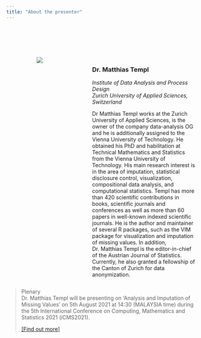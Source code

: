 ```yaml
---
title: "About the presenter"
---
```


<link rel="stylesheet" href="styles.css" type="text/css">

<br></br>
<br></br>  

:::: {style="display: flex;"}

::: {.column width="35%"}

<center>![](images/matthias2.jpg)</center>
:::

::: {.column width="10%"}
\ 
<!-- an empty Div (with a whitespace), serving as
a column separator -->
:::

::: {.column width="55%"}
### **Dr. Matthias Templ**  
*Institute of Data Analysis and Process Design  
Zurich University of Applied Sciences, Switzerland*  

Dr Matthias Templ works at the Zurich University of Applied Sciences, is the owner of the company data-analysis OG and he is additionally assigned to the Vienna University of Technology. He obtained his PhD and habilitation at  Technical Mathematics and Statistics from the Vienna University of Technology. His main research interest is in the area of imputation, statistical disclosure control, visualization, compositional data analysis, and computational statistics. Templ has more than 420 scientific contributions in books, scientific journals and conferences as well as more than 60 papers in well-known indexed scientific journals. He is the author and maintainer of several R packages, such as the VIM package for visualization and imputation of missing values. In addition, Dr. Matthias Templ is the editor-in-chief of the Austrian Journal of Statistics. Currently, he also granted a fellowship of the Canton of Zurich for data anonymization.  
:::

::::

> Plenary  
> Dr. Matthias Templ will be presenting on 'Analysis and Imputation of Missing Values' on 5th August 2021 at 14:30 (MALAYSIA time) during the 5th International Conference on Computing, Mathematics and Statistics 2021 (iCMS2021).  
>  
> [[Find out more]](plenaries.html)

